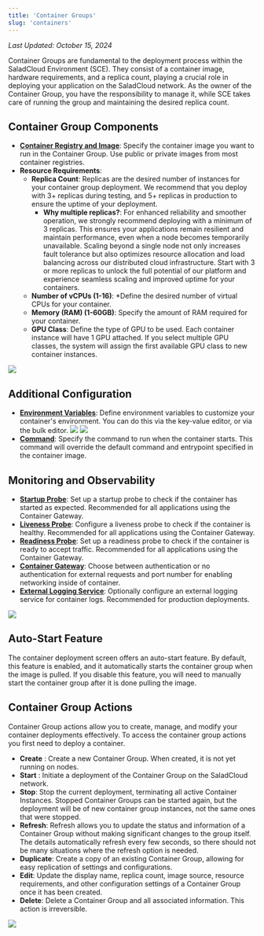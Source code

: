 ```yaml
---
title: 'Container Groups'
slug: 'containers'
---
```


_Last Updated: October 15, 2024_

Container Groups are fundamental to the deployment process within the SaladCloud Environment (SCE). They consist of a
container image, hardware requirements, and a replica count, playing a crucial role in deploying your application on the
SaladCloud network. As the owner of the Container Group, you have the responsibility to manage it, while SCE takes care
of running the group and maintaining the desired replica count.

## Container Group Components

- **[Container Registry and Image](/container-engine/explanation/core-concepts/container-registries)**: Specify the
  container image you want to run in the Container Group. Use public or private images from most container registries.
- **Resource Requirements**:
  - **Replica Count**: Replicas are the desired number of instances for your container group deployment. We recommend
    that you deploy with 3+ replicas during testing, and 5+ replicas in production to ensure the uptime of your
    deployment.
    - **Why multiple replicas?**: For enhanced reliability and smoother operation, we strongly recommend deploying with
      a minimum of 3 replicas. This ensures your applications remain resilient and maintain performance, even when a
      node becomes temporarily unavailable. Scaling beyond a single node not only increases fault tolerance but also
      optimizes resource allocation and load balancing across our distributed cloud infrastructure. Start with 3 or more
      replicas to unlock the full potential of our platform and experience seamless scaling and improved uptime for your
      containers.
  - **Number of vCPUs (1-16)**: \*Define the desired number of virtual CPUs for your container.
  - **Memory (RAM) (1-60GB)**: Specify the amount of RAM required for your container.
  - **GPU Class**: Define the type of GPU to be used. Each container instance will have 1 GPU attached. If you select
    multiple GPU classes, the system will assign the first available GPU class to new container instances.

<img src="/container-engine/images/portal-select-hardware.png" />

## Additional Configuration

- **[Environment Variables](/container-engine/how-to-guides/environment-variables)**: Define environment variables to
  customize your container's environment. You can do this via the key-value editor, or via the bulk editor.
  ![](/container-engine/images/portal-environment-variables-key-value-edit.png)
  ![](/container-engine/images/portal-environment-variables-bulk-edit.png)
- **[Command](/container-engine/how-to-guides/specifying-a-command)**: Specify the command to run when the container
  starts. This command will override the default command and entrypoint specified in the container image.

## Monitoring and Observability

- **[Startup Probe](/container-engine/explanation/health-probes/startup-probes)**: Set up a startup probe to check if
  the container has started as expected. Recommended for all applications using the Container Gateway.
- **[Liveness Probe](/container-engine/explanation/health-probes/liveness-probes)**: Configure a liveness probe to check
  if the container is healthy. Recommended for all applications using the Container Gateway.
- **[Readiness Probe](/container-engine/explanation/health-probes/readiness-probes)**: Set up a readiness probe to check
  if the container is ready to accept traffic. Recommended for all applications using the Container Gateway.
- **[Container Gateway](/container-engine/explanation/networking-security/networking)**: Choose between authentication
  or no authentication for external requests and port number for enabling networking inside of container.
- **[External Logging Service](/container-engine/explanation/core-concepts/external-logging)**: Optionally configure an
  external logging service for container logs. Recommended for production deployments.

<img src="/container-engine/images/portal-monitoring-config.png" />

## Auto-Start Feature

The container deployment screen offers an auto-start feature. By default, this feature is enabled, and it automatically
starts the container group when the image is pulled. If you disable this feature, you will need to manually start the
container group after it is done pulling the image.

## Container Group Actions

Container Group actions allow you to create, manage, and modify your container deployments effectively. To access the
container group actions you first need to deploy a container.

- **Create** : Create a new Container Group. When created, it is not yet running on nodes.
- **Start** : Initiate a deployment of the Container Group on the SaladCloud network.
- **Stop**: Stop the current deployment, terminating all active Container Instances. Stopped Container Groups can be
  started again, but the deployment will be of new container group instances, not the same ones that were stopped.
- **Refresh**: Refresh allows you to update the status and information of a Container Group without making significant
  changes to the group itself. The details automatically refresh every few seconds, so there should not be many
  situations where the refresh option is needed.
- **Duplicate**: Create a copy of an existing Container Group, allowing for easy replication of settings and
  configurations.
- **Edit**: Update the display name, replica count, image source, resource requirements, and other configuration
  settings of a Container Group once it has been created.
- **Delete**: Delete a Container Group and all associated information. This action is irreversible.

<img src="/container-engine/images/portal-container-group-actions.png" />
